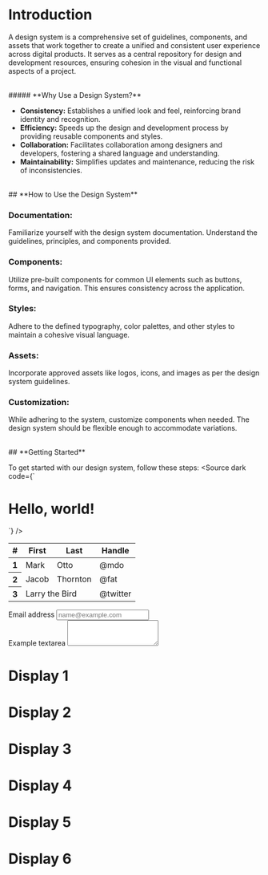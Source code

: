 
<Meta title="Getting Started / Installation" />
<Unstyled>
<h1 className="display-4">Introduction</h1>

<p className="lead">A design system is a comprehensive set of guidelines, components, and assets that work together to create a unified and consistent user experience across digital products. It serves as a central repository for design and development resources, ensuring cohesion in the visual and functional aspects of a project.</p>

<br />
##### **Why Use a Design System?**

- **Consistency:** Establishes a unified look and feel, reinforcing brand identity and recognition.
- **Efficiency:** Speeds up the design and development process by providing reusable components and styles.
- **Collaboration:** Facilitates collaboration among designers and developers, fostering a shared language and understanding.
- **Maintainability:** Simplifies updates and maintenance, reducing the risk of inconsistencies.

<br />
## **How to Use the Design System**

### **Documentation:**
   Familiarize yourself with the design system documentation. Understand the guidelines, principles, and components provided.

### **Components:**
   Utilize pre-built components for common UI elements such as buttons, forms, and navigation. This ensures consistency across the application.

### **Styles:**
   Adhere to the defined typography, color palettes, and other styles to maintain a cohesive visual language.

### **Assets:**
   Incorporate approved assets like logos, icons, and images as per the design system guidelines.

### **Customization:**
   While adhering to the system, customize components when needed. The design system should be flexible enough to accommodate variations.

<br />
## **Getting Started**

To get started with our design system, follow these steps:
<Source dark code={`
<!doctype html>
<html lang="en">
  <head>
    <meta charset="utf-8">
    <meta name="viewport" content="width=device-width, initial-scale=1">
    <title>Bootstrap demo</title>
    <link href="https://cdn.jsdelivr.net/npm/bootstrap@5.3.2/dist/css/bootstrap.min.css" rel="stylesheet" integrity="sha384-T3c6CoIi6uLrA9TneNEoa7RxnatzjcDSCmG1MXxSR1GAsXEV/Dwwykc2MPK8M2HN" crossorigin="anonymous">
  </head>
  <body>
    <h1>Hello, world!</h1>
    <script src="https://cdn.jsdelivr.net/npm/bootstrap@5.3.2/dist/js/bootstrap.bundle.min.js" integrity="sha384-C6RzsynM9kWDrMNeT87bh95OGNyZPhcTNXj1NW7RuBCsyN/o0jlpcV8Qyq46cDfL" crossorigin="anonymous"></script>
  </body>
</html>
`} />


<table class="table table-striped">
  <thead>
    <tr>
      <th scope="col">#</th>
      <th scope="col">First</th>
      <th scope="col">Last</th>
      <th scope="col">Handle</th>
    </tr>
  </thead>
  <tbody>
    <tr>
      <th scope="row">1</th>
      <td>Mark</td>
      <td>Otto</td>
      <td>@mdo</td>
    </tr>
    <tr>
      <th scope="row">2</th>
      <td>Jacob</td>
      <td>Thornton</td>
      <td>@fat</td>
    </tr>
    <tr>
      <th scope="row">3</th>
      <td colspan="2">Larry the Bird</td>
      <td>@twitter</td>
    </tr>
  </tbody>
</table>

<div class="mb-3">
  <label for="exampleFormControlInput1" class="form-label">Email address</label>
  <input type="email" class="form-control" id="exampleFormControlInput1" placeholder="name@example.com"/>
</div>
<div class="mb-3">
  <label for="exampleFormControlTextarea1" class="form-label">Example textarea</label>
  <textarea class="form-control" id="exampleFormControlTextarea1" rows="3"></textarea>
</div>


   <h1 class="display-1">Display 1</h1>
   <h1 class="display-2">Display 2</h1>
   <h1 class="display-3">Display 3</h1>
   <h1 class="display-4">Display 4</h1>
   <h1 class="display-5">Display 5</h1>
   <h1 class="display-6">Display 6</h1>
</Unstyled>